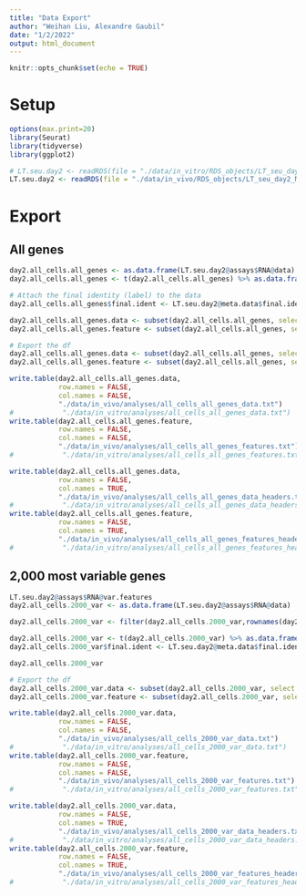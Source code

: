 ```yaml
---
title: "Data Export"
author: "Weihan Liu, Alexandre Gaubil"
date: "1/2/2022"
output: html_document
---
```


```r
knitr::opts_chunk$set(echo = TRUE)
```

# Setup

```r
options(max.print=20)
library(Seurat)
library(tidyverse)
library(ggplot2)

# LT.seu.day2 <- readRDS(file = "./data/in_vitro/RDS_objects/LT_seu_day2_ML_source_data.rds")
LT.seu.day2 <- readRDS(file = "./data/in_vivo/RDS_objects/LT_seu_day2_ML_source_data_filtered.rds")
```

# Export

## All genes

```r
day2.all_cells.all_genes <- as.data.frame(LT.seu.day2@assays$RNA@data)
day2.all_cells.all_genes <- t(day2.all_cells.all_genes) %>% as.data.frame()

# Attach the final identity (label) to the data
day2.all_cells.all_genes$final.ident <- LT.seu.day2@meta.data$final.ident

day2.all_cells.all_genes.data <- subset(day2.all_cells.all_genes, select = -c(final.ident))
day2.all_cells.all_genes.feature <- subset(day2.all_cells.all_genes, select = c(final.ident))

# Export the df
day2.all_cells.all_genes.data <- subset(day2.all_cells.all_genes, select = -c(final.ident))
day2.all_cells.all_genes.feature <- subset(day2.all_cells.all_genes, select = c(final.ident))

write.table(day2.all_cells.all_genes.data,
            row.names = FALSE,
            col.names = FALSE,
            "./data/in_vivo/analyses/all_cells_all_genes_data.txt")
#            "./data/in_vitro/analyses/all_cells_all_genes_data.txt")
write.table(day2.all_cells.all_genes.feature,
            row.names = FALSE,
            col.names = FALSE,
            "./data/in_vivo/analyses/all_cells_all_genes_features.txt")
#            "./data/in_vitro/analyses/all_cells_all_genes_features.txt")

write.table(day2.all_cells.all_genes.data,
            row.names = FALSE,
            col.names = TRUE,
            "./data/in_vivo/analyses/all_cells_all_genes_data_headers.txt")
#            "./data/in_vitro/analyses/all_cells_all_genes_data_headers.txt")
write.table(day2.all_cells.all_genes.feature,
            row.names = FALSE,
            col.names = TRUE,
            "./data/in_vivo/analyses/all_cells_all_genes_features_headers.txt")
#            "./data/in_vitro/analyses/all_cells_all_genes_features_headers.txt")
```

## 2,000 most variable genes

```r
LT.seu.day2@assays$RNA@var.features
day2.all_cells.2000_var <- as.data.frame(LT.seu.day2@assays$RNA@data)

day2.all_cells.2000_var <- filter(day2.all_cells.2000_var,rownames(day2.all_cells.2000_var) %in% LT.seu.day2@assays$RNA@var.features)

day2.all_cells.2000_var <- t(day2.all_cells.2000_var) %>% as.data.frame()
day2.all_cells.2000_var$final.ident <- LT.seu.day2@meta.data$final.ident

day2.all_cells.2000_var

# Export the df
day2.all_cells.2000_var.data <- subset(day2.all_cells.2000_var, select = -c(final.ident))
day2.all_cells.2000_var.feature <- subset(day2.all_cells.2000_var, select = c(final.ident))

write.table(day2.all_cells.2000_var.data,
            row.names = FALSE,
            col.names = FALSE,
            "./data/in_vivo/analyses/all_cells_2000_var_data.txt")
#            "./data/in_vitro/analyses/all_cells_2000_var_data.txt")
write.table(day2.all_cells.2000_var.feature,
            row.names = FALSE,
            col.names = FALSE,
            "./data/in_vivo/analyses/all_cells_2000_var_features.txt")
#            "./data/in_vitro/analyses/all_cells_2000_var_features.txt")

write.table(day2.all_cells.2000_var.data,
            row.names = FALSE,
            col.names = TRUE,
            "./data/in_vivo/analyses/all_cells_2000_var_data_headers.txt")
#            "./data/in_vitro/analyses/all_cells_2000_var_data_headers.txt")
write.table(day2.all_cells.2000_var.feature,
            row.names = FALSE,
            col.names = TRUE,
            "./data/in_vivo/analyses/all_cells_2000_var_features_headers.txt")
#            "./data/in_vitro/analyses/all_cells_2000_var_features_headers.txt")
```